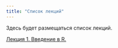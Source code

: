 ```yaml
---
title: "Список лекций"
---
```


Здесь будет размещаться список лекций.

[Лекция 1. Введение в R.](lecture1.qmd)
